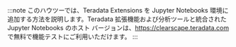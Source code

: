 :::note 
このハウツーでは、Teradata Extensions を Jupyter Notebooks 環境に追加する方法を説明します。Teradata 拡張機能および分析ツールと統合された Jupyter Notebooks のホスト バージョンは、https://clearscape.teradata.com で無料で機能テストにご利用いただけます。
:::